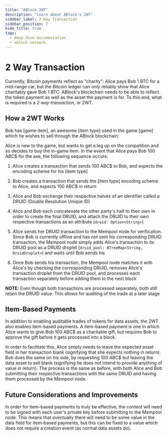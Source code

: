 ```yaml
---
title: "ABlock 2WT"
description: "Learn about ABlock's 2WT"
sidebar_label: 2 Way Transaction
sidebar_position: 7
hide_title: true
tags:
  - deep dive documentation
  - ablock network
---
```


# 2 Way Transaction

Currently, Bitcoin payments reflect as "charity": Alice pays Bob 1 BTC for a mid-range car, but the Bitcoin ledger can only reliably show that Alice charitably gave Bob 1 BTC. ABlock's blockchain needs to be able to reflect the token payment as well as the asset the payment is for. To this end, what is required is a *2 way transaction*, or 2WT. 

## How a 2WT Works

Bob has [game item], an awesome [item type] used in the game [game] which he wishes to sell through the ABlock blockchain:

Alice is new to the game, but wants to get a leg up on the competition and so decides to buy the in-game item. In the event that Alice pays Bob 100 ABC$ for the axe, the following sequence occurs:

1. Alice creates a transaction that sends 100 ABC$ to Bob, and expects the encoding scheme for his [item type]

2. Bob creates a transaction that sends the [item type] encoding scheme to Alice, and expects 100 ABC$ in return

3. Alice and Bob exchange their respective halves of an identifier called a DRUID (Double Resolution Unique ID)

4. Alice and Bob each concatenate the other party's half to their own in order to create the final DRUID, and attach the DRUID to their own respective transactions as an attribute (`druid: Option<String>`)

5. Alice sends her DRUID transaction to the Mempool node for verification. Since Bob is currently offline and has not sent his corresponding DRUID transaction, the Mempool node simply adds Alice's transaction to its DRUID pool as a DRUID droplet (`druid_pool: BTreeMap<String, DruidDroplet>`) and waits until Bob sends his

6. Once Bob sends his transaction, the Mempool node matches it with Alice's by checking the corresponding DRUID, removes Alice's transaction droplet from the DRUID pool, and processes each transaction separately before adding them to the next block

**NOTE:** Even though both transactions are processed separately, both still retain the DRUID value. This allows for auditing of the trade at a later stage

## Item-Based Payments

In addition to enabling auditable trades of tokens for data assets, the 2WT also enables item-based payments. A item-based payment is one in which Alice wants to give Bob 100 ABC$ as a charitable gift, but requires Bob to approve the gift before it gets processed into a block.

In order to facilitate this, Alice simply needs to leave the expected asset field in her transaction blank (signifying that she expects nothing in return). Bob does the same on his side, by requesting 100 ABC$ but leaving the data asset to sell blank (signifying he does not intend to provide anything of value in return). The process is the same as before, with both Alice and Bob submitting their respective transactions with the same DRUID and having them processed by the Mempool node.

## Future Considerations and Improvements

In order for item-based payments to truly be effective, the content will need to be signed with each user's private key before submitting to the Mempool node. This means that eventually there will need to be some value in the data field for item-based payments, but this can be fixed to a value which does not require a creation event (as normal data assets do).
